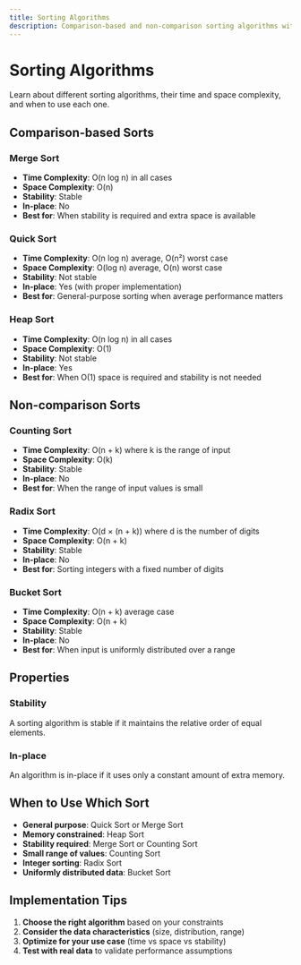 ```yaml
---
title: Sorting Algorithms
description: Comparison-based and non-comparison sorting algorithms with their properties and use cases
---
```


# Sorting Algorithms

Learn about different sorting algorithms, their time and space complexity, and when to use each one.

## Comparison-based Sorts

### Merge Sort
- **Time Complexity**: O(n log n) in all cases
- **Space Complexity**: O(n)
- **Stability**: Stable
- **In-place**: No
- **Best for**: When stability is required and extra space is available

### Quick Sort
- **Time Complexity**: O(n log n) average, O(n²) worst case
- **Space Complexity**: O(log n) average, O(n) worst case
- **Stability**: Not stable
- **In-place**: Yes (with proper implementation)
- **Best for**: General-purpose sorting when average performance matters

### Heap Sort
- **Time Complexity**: O(n log n) in all cases
- **Space Complexity**: O(1)
- **Stability**: Not stable
- **In-place**: Yes
- **Best for**: When O(1) space is required and stability is not needed

## Non-comparison Sorts

### Counting Sort
- **Time Complexity**: O(n + k) where k is the range of input
- **Space Complexity**: O(k)
- **Stability**: Stable
- **In-place**: No
- **Best for**: When the range of input values is small

### Radix Sort
- **Time Complexity**: O(d × (n + k)) where d is the number of digits
- **Space Complexity**: O(n + k)
- **Stability**: Stable
- **In-place**: No
- **Best for**: Sorting integers with a fixed number of digits

### Bucket Sort
- **Time Complexity**: O(n + k) average case
- **Space Complexity**: O(n + k)
- **Stability**: Stable
- **In-place**: No
- **Best for**: When input is uniformly distributed over a range

## Properties

### Stability
A sorting algorithm is stable if it maintains the relative order of equal elements.

### In-place
An algorithm is in-place if it uses only a constant amount of extra memory.

## When to Use Which Sort

- **General purpose**: Quick Sort or Merge Sort
- **Memory constrained**: Heap Sort
- **Stability required**: Merge Sort or Counting Sort
- **Small range of values**: Counting Sort
- **Integer sorting**: Radix Sort
- **Uniformly distributed data**: Bucket Sort

## Implementation Tips

1. **Choose the right algorithm** based on your constraints
2. **Consider the data characteristics** (size, distribution, range)
3. **Optimize for your use case** (time vs space vs stability)
4. **Test with real data** to validate performance assumptions
